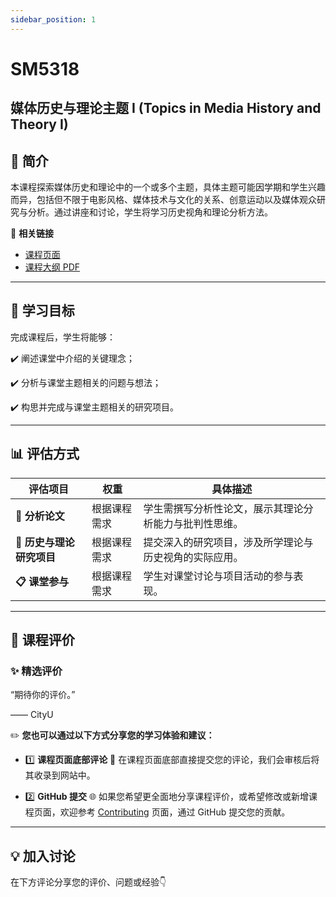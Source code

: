 ```yaml
---
sidebar_position: 1
---
```


# SM5318
## 媒体历史与理论主题 I (Topics in Media History and Theory I)

## **📘 简介**
本课程探索媒体历史和理论中的一个或多个主题，具体主题可能因学期和学生兴趣而异，包括但不限于电影风格、媒体技术与文化的关系、创意运动以及媒体观众研究与分析。通过讲座和讨论，学生将学习历史视角和理论分析方法。

🔗 **相关链接**
- [课程页面](https://www.cityu.edu.hk/catalogue/pg/202526/course/SM5318.htm)
- [课程大纲 PDF](https://www.cityu.edu.hk/catalogue/pg/202526/course/SM5318.pdf)

---

## **🎯 学习目标**

完成课程后，学生将能够：

✔️ 阐述课堂中介绍的关键理念；

✔️ 分析与课堂主题相关的问题与想法；

✔️ 构思并完成与课堂主题相关的研究项目。

---

## **📊 评估方式**

| **评估项目**          | **权重** | **具体描述**                                                                                       |
|----------------------|---------|---------------------------------------------------------------------------------------------------|
| **📂 分析论文**       | 根据课程需求 | 学生需撰写分析性论文，展示其理论分析能力与批判性思维。                                                   |
| **📂 历史与理论研究项目** | 根据课程需求 | 提交深入的研究项目，涉及所学理论与历史视角的实际应用。                                                   |
| **📋 课堂参与**       | 根据课程需求 | 学生对课堂讨论与项目活动的参与表现。                                                                  |

---

## **💬 课程评价**

### ✨ **精选评价**
<div className={commentStyles.commentBox}>
    <p className={commentStyles.commentText}>
        “期待你的评价。”
    </p>
    <p className={commentStyles.commentAuthor}>—— CityU</p>
</div>

✏️ **您也可以通过以下方式分享您的学习体验和建议：**

- 1️⃣ **课程页面底部评论**
💬 在课程页面底部直接提交您的评论，我们会审核后将其收录到网站中。

- 2️⃣ **GitHub 提交**
🌐 如果您希望更全面地分享课程评价，或希望修改或新增课程页面，欢迎参考 [Contributing](/contributing) 页面，通过 GitHub 提交您的贡献。

---

## **💡 加入讨论**

在下方评论分享您的评价、问题或经验👇
<Utterances />